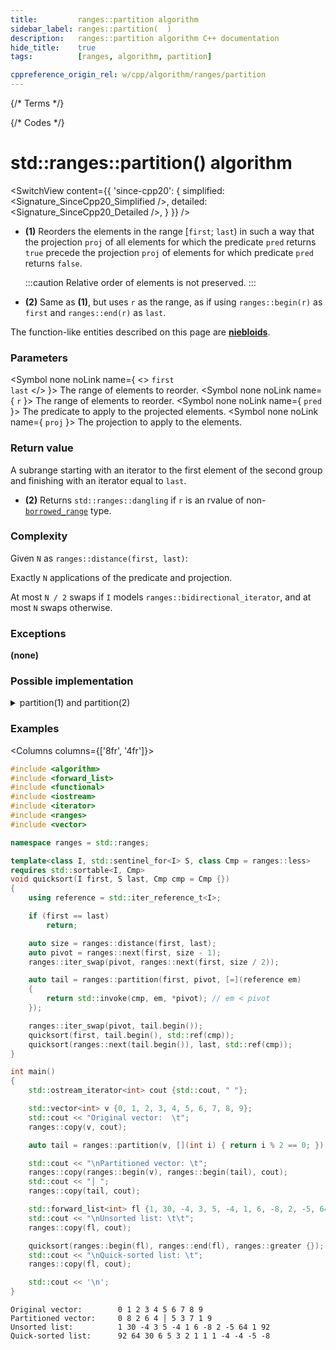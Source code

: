 ```yaml
---
title:         ranges::partition algorithm
sidebar_label: ranges::partition(  )
description:   ranges::partition algorithm C++ documentation
hide_title:    true
tags:          [ranges, algorithm, partition]

cppreference_origin_rel: w/cpp/algorithm/ranges/partition
---
```



{/* Terms */}

{/* Codes */}


# std::ranges::partition() algorithm

<SwitchView content={{
	'since-cpp20': {
		simplified:	<Signature_SinceCpp20_Simplified />,
		detailed:	<Signature_SinceCpp20_Detailed />,
	}
}} />

- **(1)** Reorders the elements in the range [`first`; `last`) in such a way that the projection `proj` of all elements for which the predicate `pred` returns `true` precede the projection `proj` of elements for which predicate `pred` returns `false`.

  :::caution
  Relative order of elements is not preserved.
  :::

- **(2)** Same as **(1)**, but uses `r` as the range, as if using `ranges::begin(r)` as `first` and `ranges::end(r)` as `last`.

The function-like entities described on this page are [**niebloids**](/docs/std/algo/niebloids).

### Parameters

<SymbolTable>

  <Symbol none noLink name={ <> <code>first</code> <br/> <code>last</code> </> }>
    The range of elements to reorder.
  </Symbol>
  <Symbol none noLink name={ <code>r</code> }>
    The range of elements to reorder.
  </Symbol>
  <Symbol none noLink name={ <code>pred</code> }>
    The predicate to apply to the projected elements.
  </Symbol>
  <Symbol none noLink name={ <code>proj</code> }>
    The projection to apply to the elements.
  </Symbol>

</SymbolTable>

### Return value

A subrange starting with an iterator to the first element of the second group and finishing with an iterator equal to `last`.

- **(2)** Returns `std::ranges::dangling` if `r` is an rvalue of non-[`borrowed_range`](#) type.

### Complexity

Given `N` as `ranges::distance(first, last)`:

Exactly `N` applications of the predicate and projection.

At most `N / 2` swaps if `I` models `ranges::bidirectional_iterator`, and at most `N` swaps otherwise.

### Exceptions

**(none)**

### Possible implementation

<details>
<summary>partition(1) and partition(2)</summary>

```cpp

struct partition_fn
{
    template<std::permutable I, std::sentinel_for<I> S, class Proj = std::identity,
             std::indirect_unary_predicate<std::projected<I, Proj>> Pred>
    constexpr ranges::subrange<I>
        operator()(I first, S last, Pred pred, Proj proj = {}) const
    {
        first = ranges::find_if_not(first, last, std::ref(pred), std::ref(proj));
        if (first == last)
            return {first, first};

        for (auto i = ranges::next(first); i != last; ++i)
        {
            if (std::invoke(pred, std::invoke(proj, *i)))
            {
                ranges::iter_swap(i, first);
                ++first;
            }
        }
        return {std::move(first), std::move(last)};
    }

    template<ranges::forward_range R, class Proj = std::identity,
             std::indirect_unary_predicate<
                 std::projected<ranges::iterator_t<R>, Proj>> Pred>
    requires std::permutable<ranges::iterator_t<R>>
    constexpr ranges::borrowed_subrange_t<R>
        operator()(R&& r, Pred pred, Proj proj = {}) const
    {
        return (*this)(ranges::begin(r), ranges::end(r),
                       std::ref(pred), std::ref(proj));
    }
};

inline constexpr partition_fn partition;
```

</details>

### Examples

<Columns columns={['8fr', '4fr']}>
<div>

```cpp title='Main.cpp' showLineNumbers
#include <algorithm>
#include <forward_list>
#include <functional>
#include <iostream>
#include <iterator>
#include <ranges>
#include <vector>

namespace ranges = std::ranges;

template<class I, std::sentinel_for<I> S, class Cmp = ranges::less>
requires std::sortable<I, Cmp>
void quicksort(I first, S last, Cmp cmp = Cmp {})
{
    using reference = std::iter_reference_t<I>;

    if (first == last)
        return;

    auto size = ranges::distance(first, last);
    auto pivot = ranges::next(first, size - 1);
    ranges::iter_swap(pivot, ranges::next(first, size / 2));

    auto tail = ranges::partition(first, pivot, [=](reference em)
    {
        return std::invoke(cmp, em, *pivot); // em < pivot
    });

    ranges::iter_swap(pivot, tail.begin());
    quicksort(first, tail.begin(), std::ref(cmp));
    quicksort(ranges::next(tail.begin()), last, std::ref(cmp));
}

int main()
{
    std::ostream_iterator<int> cout {std::cout, " "};

    std::vector<int> v {0, 1, 2, 3, 4, 5, 6, 7, 8, 9};
    std::cout << "Original vector:  \t";
    ranges::copy(v, cout);

    auto tail = ranges::partition(v, [](int i) { return i % 2 == 0; });

    std::cout << "\nPartitioned vector: \t";
    ranges::copy(ranges::begin(v), ranges::begin(tail), cout);
    std::cout << "│ ";
    ranges::copy(tail, cout);

    std::forward_list<int> fl {1, 30, -4, 3, 5, -4, 1, 6, -8, 2, -5, 64, 1, 92};
    std::cout << "\nUnsorted list: \t\t";
    ranges::copy(fl, cout);

    quicksort(ranges::begin(fl), ranges::end(fl), ranges::greater {});
    std::cout << "\nQuick-sorted list: \t";
    ranges::copy(fl, cout);

    std::cout << '\n';
}
```

</div>
<div>

```plaintext title="Possible Output"
Original vector:        0 1 2 3 4 5 6 7 8 9
Partitioned vector:     0 8 2 6 4 │ 5 3 7 1 9
Unsorted list:          1 30 -4 3 5 -4 1 6 -8 2 -5 64 1 92
Quick-sorted list:      92 64 30 6 5 3 2 1 1 1 -4 -4 -5 -8
```

</div>
</Columns>

